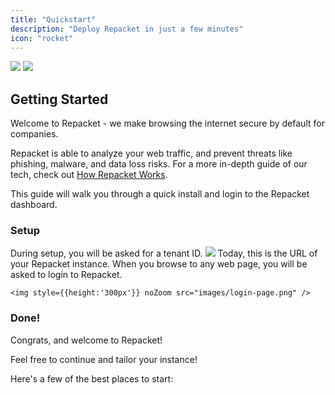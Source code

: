 ```yaml
---
title: "Quickstart"
description: "Deploy Repacket in just a few minutes"
icon: "rocket"
---
```


<Frame>
  <img
    className="block dark:hidden"
    src="images/1.png"
  />
  <img
    className="hidden dark:block"
    src="images/1.png"
  />
</Frame>

## Getting Started

Welcome to Repacket - we make browsing the internet secure by default for companies.

Repacket is able to analyze your web traffic, and prevent threats like phishing, malware, and data loss risks. For a more in-depth guide of our tech, check out [How Repacket Works](/how-it-works).

This guide will walk you through a quick install and login to the Repacket dashboard.

### Setup
<Steps>
  <Step title="Install our desktop app">
    <CardGroup cols={2}>
      <Card title="Windows Download" icon="windows" href="https://repacket-installers-dev.s3.amazonaws.com/Repacket%20Installer%20%280passInc-main-87%29.exe"></Card>
      <Card title="MacOS Download" icon="apple" href="https://drive.google.com/file/d/1wPPra8fyFILFk4zVOMbVOyQxW5AEhsfh/view?usp=sharing"></Card>
    </CardGroup>
  </Step>
  <Step title="Enter your tenant ID">
    During setup, you will be asked for a tenant ID.
    <img style={{height:'250px'}} noZoom src="images/tenant_url.png" />
    Today, this is the URL of your Repacket instance.
  </Step>
  <Step title="Login to your tenant">
    When you browse to any web page, you will be asked to login to Repacket.

    <img style={{height:'300px'}} noZoom src="images/login-page.png" />

  </Step>
</Steps>

### Done!

Congrats, and welcome to Repacket!

Feel free to continue and tailor your instance!

Here's a few of the best places to start:


